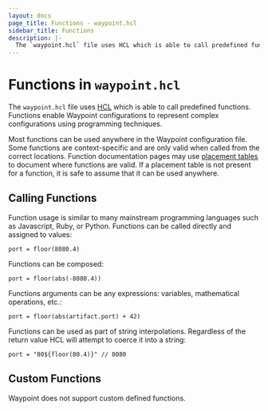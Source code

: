 ```yaml
---
layout: docs
page_title: Functions - waypoint.hcl
sidebar_title: Functions
description: |-
  The `waypoint.hcl` file uses HCL which is able to call predefined functions. Functions enable Waypoint configurations to represent complex configurations using programming techniques.
---
```


# Functions in `waypoint.hcl`

The `waypoint.hcl` file uses [HCL](https://github.com/hashicorp/hcl) which
is able to call predefined functions. Functions enable Waypoint configurations
to represent complex configurations using programming techniques.

Most functions can be used anywhere in the Waypoint configuration file.
Some functions are context-specific and are only valid when called from the correct locations.
Function documentation pages may use [placement tables](/docs/waypoint-hcl#placement-tables)
to document where functions are valid. If a placement table is not present
for a function, it is safe to assume that it can be used anywhere.

## Calling Functions

Function usage is similar to many mainstream programming languages such
as Javascript, Ruby, or Python. Functions can be called directly and
assigned to values:

```hcl
port = floor(8080.4)
```

Functions can be composed:

```hcl
port = floor(abs(-8080.4))
```

Functions arguments can be any expressions: variables, mathematical operations, etc.:

```hcl
port = floor(abs(artifact.port) + 42)
```

Functions can be used as part of string interpolations. Regardless of the
return value HCL will attempt to coerce it into a string:

```hcl
port = "80${floor(80.4)}" // 8080
```

## Custom Functions

Waypoint does not support custom defined functions.
